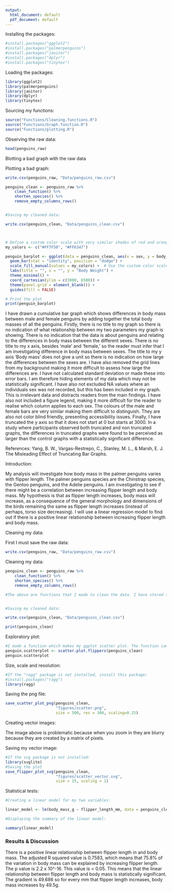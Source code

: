 ```yaml
---
output:
  html_document: default
  pdf_document: default
---
```

Installing the packages: 

```r

#install.packages("ggplot2")
#install.packages("palmerpenguins")
#install.packages("janitor")
#install.packages("dplyr")
#install.packages("tinytex")

```

Loading the packages: 

```r
library(ggplot2)
library(palmerpenguins)
library(janitor)
library(dplyr)
library(tinytex)

```
Sourcing my functions: 

```r
source("Functions/Cleaning.functions.R")
source("Functions/Graph.function.R")
source("Functions/plotting.R")

```


Observing the raw data: 

```r


head(penguins_raw)
```

Blotting a bad graph with the raw data 

Plotting a bad graph: 

```r


write.csv(penguins_raw, "Data/penguins_raw.csv")

penguins_clean <- penguins_raw %>%
    clean_function() %>%
    shorten_species() %>%
    remove_empty_columns_rows()


#Saving my cleaned data: 

write.csv(penguins_clean, "Data/penguins_clean.csv")



# Define a custom color scale with very similar shades of red and orange
my_colors <- c("#FF7F50", "#FF6347")

penguin_barplot <- ggplot(data = penguins_clean, aes(x = sex, y = body_mass_g, fill = sex)) + 
  geom_bar(stat = "identity", position = "dodge") + 
  scale_fill_manual(values = my_colors) +  # Use the custom color scale
  labs(title = "", x = "", y = "Body Weight") + 
  theme_minimal() + 
  coord_cartesian(ylim = c(3000, 6500)) +
  theme(panel.grid = element_blank()) +
  guides(fill = FALSE)

# Print the plot
print(penguin_barplot)

```





I have drawn a cumulative bar graph which shows differences in body mass between male and female penguins by adding together the total body masses of all the penguins. Firstly, there is no title to my graph so there is no indication of what relationship between my two parameters my graph is showing. There is no indication that the data is about penguins and relating to the differences in body mass between the different sexes.  There is no title to my x axis, besides ‘male’ and ‘female,’ so the reader must infer that I am investigating difference in body mass between sexes. The title to my y axis ‘Body mass’ does not give a unit so there is no indication on how large the differences between the sexes are. I have also removed the grid lines from my background making it more difficult to assess how large the differences are. I have not calculated standard deviation or made these into error bars. I am therefore hiding elements of my data which may not be statistically significant. I have also not excluded NA values where an individuals sex was not recorded, but this has been included in my graph. This is irrelevant data and distracts readers from the main findings. I have also not included a figure legend, making it more difficult for the reader to realise which column applies to each sex. The colours of the male and female bars are very similar making them difficult to distinguish. They are also not color blind friendly, presenting accessibility issues. Finally, I have truncated the y axis so that it does not start at 0 but starts at 3000. In a study where participants observed both truncated and non truncated graphs, the differences in truncated graphs were found to be perceived as larger than the control graphs with a statistically significant difference. 

References: 
Yang, B. W., Vargas-Restrepo, C., Stanley, M. L., & Marsh, E. J. The Misleading Effect of Truncating Bar Graphs.

Introduction: 

My analysis will investigate how body mass in the palmer penguins varies with flipper length. The palmer penguins species are the Chinstrap species, the Gentoo penguins, and the Adelie penguins. I am investigating to see if there might be a correlation between increasing flipper length and body mass. My hypothesis is that as flipper length increases, body mass will increase, as a consequence of the general morphology and dimensions of the birds remaining the same as flipper length increases (instead of perhaps, torso size decreasing). I will use a linear regression model to find out if there is a positive linear relationship between increasing flipper length and body mass. 

Cleaning my data: 

First I must save the raw data: 


```r
write.csv(penguins_raw, "Data/penguins_raw.csv")

```

Cleaning my data: 

```r
penguins_clean <- penguins_raw %>%
    clean_function() %>%
    shorten_species() %>%
    remove_empty_columns_rows()

#The above are functions that I made to clean the data. I have stored the functions in a folder in my repository called Functions. The file is called Cleaning.Functions.R, where I have explained the purpose of each function. 


#Saving my cleaned data: 

write.csv(penguins_clean, "Data/penguins_clean.csv")


```

```r
print(penguins_clean)

```

Exploratory plot: 

```r
#I made a function which makes my ggplot scatter plot. The function can be found in the file called Graph.function.R inside my functions folder in my repository. 
penguin.scatterplot <- scatter.plot.flippers(penguins_clean)
penguin.scatterplot

```
Size, scale and resolution: 
```r
#If the "ragg" package is not installed, install this package: 
#install.packages("ragg")
library(ragg)


```

Saving the png file: 

```r

save_scatter_plot_png(penguins_clean,
                      "figures/scatter.png",
                      size = 500, res = 300, scaling=0.25)
```

Creating vector images: 

The image above is problematic because when you zoom in they are blurry because they are created by a matrix of pixels. 

Saving my vector image: 

```r
#If the svg package is not installed: 
library(svglite)
#Saving the plot 
save_flipper_plot_svg(penguins_clean, 
                      "figures/scatter_vector.svg", 
                      size = 15, scaling = 1)

```



Statistical tests: 



```r

#Creating a linear model for my two variables: 

linear_model <- lm(body_mass_g ~ flipper_length_mm, data = penguins_clean)

#Displaying the summary of the linear model: 

summary(linear_model)

```

### Results & Discussion

There is a positive linear relationship between flipper length in and body mass.
The adjusted R squared value is 0.7583, which means that 75.8% of the variation in body mass can be explained by increasing flipper length. The p value is 2.2 x 10^-16. This value is < 0.05. This means that the linear relationship between flipper length and body mass is statistically significant. The gradient is 49.686 so for every mm that flipper length increases, body mass increases by 49.5g. 



